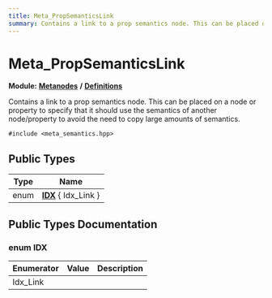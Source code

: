 ```yaml
---
title: Meta_PropSemanticsLink
summary: Contains a link to a prop semantics node. This can be placed on a node or property to specify that it should use the semantics of another node/property to avoid the need to copy large amounts of semantics. 
---
```


# Meta_PropSemanticsLink

**Module:** **[Metanodes](../../modules/metanodes/index.mdx)** **/** **[Definitions](../../modules/metanodes/definitions.mdx)**

Contains a link to a prop semantics node. This can be placed on a node or property to specify that it should use the semantics of another node/property to avoid the need to copy large amounts of semantics. 

`#include <meta_semantics.hpp>`

## Public Types

| Type           | Name           |
| -------------- | -------------- |
| enum| **[IDX](#enum-idx)** \{ Idx_Link \} |

## Public Types Documentation

### enum IDX

| Enumerator | Value | Description |
| ---------- | ----- | ----------- |
| Idx_Link | |   |
